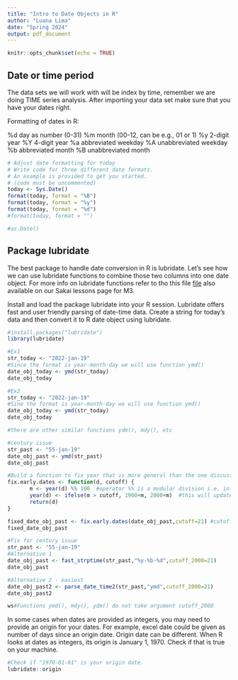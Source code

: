```yaml
---
title: "Intro to Date Objects in R"
author: "Luana Lima"
date: "Spring 2024"
output: pdf_document
---
```


```r
knitr::opts_chunk$set(echo = TRUE)
```

## Date or time period

The data sets we will work with will be index by time, remember we are doing TIME series analysis. After importing your data set make sure that you have your dates right. 

Formatting of dates in R: 

%d  day as number (0-31)
%m  month (00-12, can be e.g., 01 or 1)
%y  2-digit year
%Y  4-digit year
%a  abbreviated weekday
%A  unabbreviated weekday
%b  abbreviated month
%B  unabbreviated month

```r
# Adjust date formatting for today
# Write code for three different date formats. 
# An example is provided to get you started.
# (code must be uncommented)
today <- Sys.Date()
format(today, format = "%B")
format(today, format = "%y")
format(today, format = "%d")
#format(today, format = "")

#as.Date()
```


## Package lubridate

The best package to handle date conversion in R is lubridate. Let's see how we can use lubridate functions to combine those two columns into one date object. For more info on lubridate functions refer to tho this file [file](https://evoldyn.gitlab.io/evomics-2018/ref-sheets/R_lubridate.pdf) also available on our Sakai lessons page for M3.

Install and load the package lubridate into your R session. Lubridate offers fast and user friendly parsing of date-time data. Create a string for today's data and then convert it to R date object using lubridate.

```r
#install.packages("lubridate")
library(lubridate)

#Ex1
str_today <- "2022-jan-19"
#Since the format is year-month-day we will use function ymd()
date_obj_today <- ymd(str_today)
date_obj_today

#Ex2
str_today <- "2022-jan-19"
#Sine the format is year-month-day we will use function ymd()
date_obj_today <- ymd(str_today)
date_obj_today

#there are other similar functions ydm(), mdy(), etc
```

```r
#century issue
str_past <- "55-jan-19"
date_obj_past <- ymd(str_past)
date_obj_past

#Build a function to fix year that is more general than the one discussed in the lesson
fix.early.dates <- function(d, cutoff) {
       m <- year(d) %% 100  #operator %% is a modular division i.e. integer-divide year(d) by 100 and returns the remainder AmodB=Remainder
       year(d) <- ifelse(m > cutoff, 1900+m, 2000+m)  #this will update year(d), year() is a function that returns the year for a data object
       return(d)
}

fixed_date_obj_past <- fix.early.dates(date_obj_past,cutoff=21) #cutoff could be the current year to be more general or any other depending on data set 
fixed_date_obj_past
```

```r
#Fix for century issue
str_past <- "55-jan-19"
#Alternative 1
date_obj_past <- fast_strptime(str_past,"%y-%b-%d",cutoff_2000=21)
date_obj_past

#Alternative 2 - easiest
date_obj_past2 <- parse_date_time2(str_past,"ymd",cutoff_2000=21)
date_obj_past2

ws#Functions ymd(), mdy(), ydm() do not take argument cutoff_2000
```

In some cases when dates are provided as integers, you may need to provide an origin for your dates. For example, excel date could be given as number of days since an origin date. Origin date can be different. When R looks at dates as integers, its origin is January 1, 1970. Check if that is true on your machine. 

```r
#Check if "1970-01-01" is your origin date.
lubridate::origin

```

